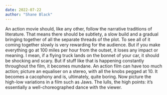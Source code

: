 ```yaml
---
date: 2022-07-22
author: "Shane Black"
---
```


An action movie should, like any other, follow the narrative traditions of literature. That means there should be subtlety, a slow build and a gradual bringing together of all the separate threads of the plot. To see all of it coming together slowly is very rewarding for the audience. But if you make everything go at 100 miles per hour from the outset, it loses any impact or meaning. I mean, if a flying truck lands on the bonnet of your car, it should be shocking and scary. But if stuff like that is happening constantly throughout the film, it becomes mundane. An action film can have too much action; picture an equaliser on a stereo, with all the knobs pegged at 10. It becomes a cacophony and is, ultimately, quite boring. Now picture the high-low variations in a film such as Jaws. The lulls, the high points: it’s essentially a well-choreographed dance with the viewer.
